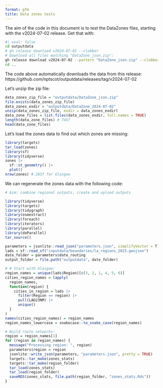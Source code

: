 ```yaml
---
format: gfm
title: Data zones tests
---
```


The aim of the code in this document is to test the DataZones files, starting with the v2024-07-02 release.
Get that with:


```bash
#| eval: false
cd outputdata
# gh release download v2024-07-02 --clobber
# Download all files matching "DataZone_json.zip":
gh release download v2024-07-02 --pattern "DataZone_json.zip" --clobber
cd ..
```

The code above automatically downloads the data from this release: https://github.com/nptscot/outputdata/releases/tag/v2024-07-02

Let's unzip the zip file:


```r
data_zones_zip_file = "outputdata/DataZone_json.zip"
file.exists(data_zones_zip_file)
data_zones_exdir = "outputdata/DataZone_2024-07-02"
unzip(data_zones_zip_file, exdir = data_zones_exdir)
data_zone_files = list.files(data_zones_exdir, full.names = TRUE)
length(data_zone_files) # 7457
head(data_zone_files)
```

Let's load the zones data to find out which zones are missing:


```r
library(targets)
tar_load(zones)
library(sf)
library(tidyverse)
zones |>
  sf::st_geometry() |>
  plot()
nrow(zones) # 2837 for Glasgow
```

We can regenerate the zones data with the following code:


```r
# Aim: combine regional outputs, create and upload outputs

library(tidyverse)
library(targets)
library(tidygraph)
library(osmextract)
library(foreach)
library(iterators)
library(parallel)
library(doParallel)
tar_source()

parameters = jsonlite::read_json("parameters.json", simplifyVector = T)
lads = sf::read_sf("inputdata/boundaries/la_regions_2023.geojson")
date_folder = parameters$date_routing
output_folder = file.path("outputdata", date_folder)

# # Start with Glasgow:
region_names = unique(lads$Region)[c(3, 2, 1, 4, 5, 6)]
cities_region_names = lapply(
  region_names,
  function(region) {
    cities_in_region = lads |>
      filter(Region == region) |>
      pull(LAD23NM) |>
      unique()
  }
)
names(cities_region_names) = region_names
region_names_lowercase = snakecase::to_snake_case(region_names)

# Build route networks:
region = region_names[1]
for (region in region_names) {
  message("Processing region: ", region)
  parameters$region = region
  jsonlite::write_json(parameters, "parameters.json", pretty = TRUE)
  targets::tar_make(zones_stats)
  targets::tar_make(region_folder)
  tar_load(zones_stats)
  tar_load(region_folder)
  saveRDS(zones_stats, file.path(region_folder, "zones_stats.Rds"))
}
```